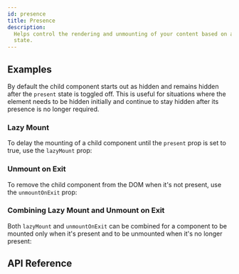 ```yaml
---
id: presence
title: Presence
description:
  Helps control the rendering and unmounting of your content based on a given
  state.
---
```


## Examples

By default the child component starts out as hidden and remains hidden after the
`present` state is toggled off. This is useful for situations where the element
needs to be hidden initially and continue to stay hidden after its presence is
no longer required.

<Example id="basic" />

### Lazy Mount

To delay the mounting of a child component until the `present` prop is set to
true, use the `lazyMount` prop:

<Example id="lazyMount" />

### Unmount on Exit

To remove the child component from the DOM when it's not present, use the
`unmountOnExit` prop:

<Example id="unmountOnExit" />

### Combining Lazy Mount and Unmount on Exit

Both `lazyMount` and `unmountOnExit` can be combined for a component to be
mounted only when it's present and to be unmounted when it's no longer present:

<Example id="lazyMountAndUnmountOnExit" />

## API Reference

<ComponentTypes id="presence" />
